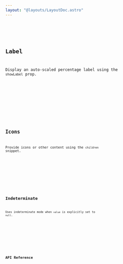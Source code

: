 ```yaml
---
layout: "@layouts/LayoutDoc.astro"
---
```




<Preview client:load>
  <Fragment slot="preview">
    <Example client:load />
  </Fragment>
  <Fragment slot="code">
    <Code code={ExampleRaw} lang="svelte" />
  </Fragment>
</Preview>

## Label

Display an auto-scaled percentage label using the `showLabel` prop.

<Preview client:load>
  <Fragment slot="preview">
    <ExampleLabel client:load />
  </Fragment>
  <Fragment slot="code">
    <Code code={ExampleLabelRaw} lang="svelte" />
  </Fragment>
</Preview>

## Icons

Provide icons or other content using the `children` snippet.

<Preview client:load>
  <Fragment slot="preview">
    <ExampleIcons client:load />
  </Fragment>
  <Fragment slot="code">
    <Code code={ExampleIconsRaw} lang="svelte" />
  </Fragment>
</Preview>

## Indeterminate

Uses indeterminate mode when `value` is explicitly set to `null`.

<Preview client:load>
  <Fragment slot="preview">
    <ExampleIndeterminate client:load />
  </Fragment>
  <Fragment slot="code">
    <Code code={ExampleIndeterminateRaw} lang="svelte" />
  </Fragment>
</Preview>

## API Reference

<ApiTable />
